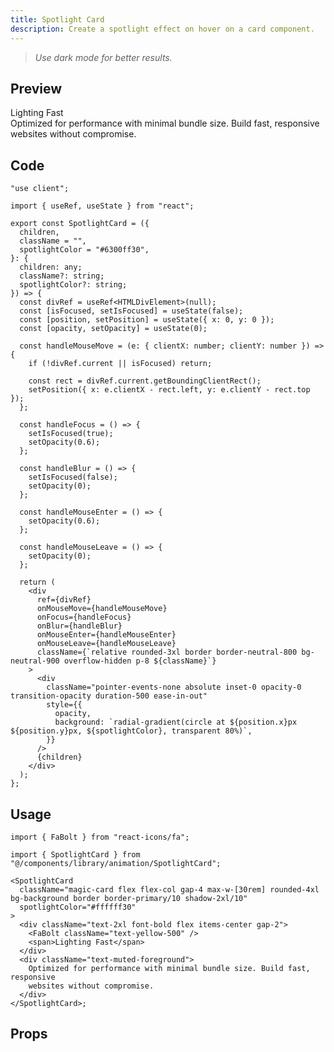 ```yaml
---
title: Spotlight Card
description: Create a spotlight effect on hover on a card component.
---
```




> _Use dark mode for better results._

## Preview

<PreviewContainer className="h-[30rem]">
  <SpotlightCard
    className="magic-card flex flex-col gap-4 max-w-[30rem] rounded-4xl bg-background border border-primary/10 shadow-2xl/10"
    spotlightColor="#6300ff30"
  >
    <div className="text-2xl font-bold flex items-center gap-2 ">
      <FaBolt className="text-yellow-500" />
      <span>Lighting Fast</span>
    </div>
    <div className="text-muted-foreground">
      Optimized for performance with minimal bundle size. Build fast, responsive
      websites without compromise.
    </div>
  </SpotlightCard>
</PreviewContainer>

## Code

```tsx title="SpotlightCard.tsx"
"use client";

import { useRef, useState } from "react";

export const SpotlightCard = ({
  children,
  className = "",
  spotlightColor = "#6300ff30",
}: {
  children: any;
  className?: string;
  spotlightColor?: string;
}) => {
  const divRef = useRef<HTMLDivElement>(null);
  const [isFocused, setIsFocused] = useState(false);
  const [position, setPosition] = useState({ x: 0, y: 0 });
  const [opacity, setOpacity] = useState(0);

  const handleMouseMove = (e: { clientX: number; clientY: number }) => {
    if (!divRef.current || isFocused) return;

    const rect = divRef.current.getBoundingClientRect();
    setPosition({ x: e.clientX - rect.left, y: e.clientY - rect.top });
  };

  const handleFocus = () => {
    setIsFocused(true);
    setOpacity(0.6);
  };

  const handleBlur = () => {
    setIsFocused(false);
    setOpacity(0);
  };

  const handleMouseEnter = () => {
    setOpacity(0.6);
  };

  const handleMouseLeave = () => {
    setOpacity(0);
  };

  return (
    <div
      ref={divRef}
      onMouseMove={handleMouseMove}
      onFocus={handleFocus}
      onBlur={handleBlur}
      onMouseEnter={handleMouseEnter}
      onMouseLeave={handleMouseLeave}
      className={`relative rounded-3xl border border-neutral-800 bg-neutral-900 overflow-hidden p-8 ${className}`}
    >
      <div
        className="pointer-events-none absolute inset-0 opacity-0 transition-opacity duration-500 ease-in-out"
        style={{
          opacity,
          background: `radial-gradient(circle at ${position.x}px ${position.y}px, ${spotlightColor}, transparent 80%)`,
        }}
      />
      {children}
    </div>
  );
};
```

## Usage

```tsx title="index.tsx"
import { FaBolt } from "react-icons/fa";

import { SpotlightCard } from "@/components/library/animation/SpotlightCard";

<SpotlightCard
  className="magic-card flex flex-col gap-4 max-w-[30rem] rounded-4xl bg-background border border-primary/10 shadow-2xl/10"
  spotlightColor="#ffffff30"
>
  <div className="text-2xl font-bold flex items-center gap-2">
    <FaBolt className="text-yellow-500" />
    <span>Lighting Fast</span>
  </div>
  <div className="text-muted-foreground">
    Optimized for performance with minimal bundle size. Build fast, responsive
    websites without compromise.
  </div>
</SpotlightCard>;
```

## Props

<AutoTypeTable
  path="./components/library/animation/SpotlightCard.tsx"
  name="SpotlightCardProps"
/>
